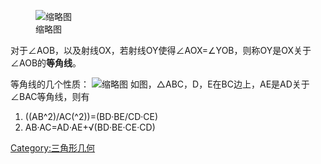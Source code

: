 {{about|几何学概念|航海中别称“等角线”的概念|恒向线}}
{{multiple issues|
{{expand|time=2016-06-11T16:16:31+00:00}}
{{lead section|time=2016-06-11T16:16:31+00:00}}
{{unreferenced|time=2016-06-11T16:16:31+00:00}}
}}
[[File:QQ截图20151226235843.png|缩略图]]

对于∠AOB，以及射线OX，若射线OY使得∠AOX=∠YOB，则称OY是OX关于∠AOB的'''等角线'''。

等角线的几个性质：
[[File:等角线.png|缩略图]]
如图，△ABC，D，E在BC边上，AE是AD关于∠BAC等角线，则有
# ((AB^2)/AC(^2))=(BD·BE/CD·CE)
# AB·AC=AD·AE+√(BD·BE·CE·CD)

[[Category:三角形几何|Category:三角形几何]]